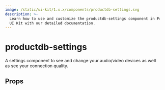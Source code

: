```yaml
---
image: /static/ui-kit/1.x.x/components/productdb-settings.svg
description: >-
  Learn how to use and customize the productdb-settings component in ProductDB's Angular
  UI Kit with our detailed documentation.
---
```


# productdb-settings

A settings component to see and change your audio/video devices
as well as see your connection quality.

## Props

<PropsTable of="productdb-settings" />

<head>
  <title>Angular UI Kit productdb-settings</title>
</head>
